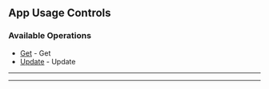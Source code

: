 
## App Usage Controls

### Available Operations

* [Get](/go/app_usage_controls/get) - Get
* [Update](/go/app_usage_controls/update) - Update

---
<Get />

---
<Update />
